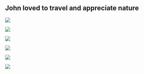 ## John loved to travel and appreciate nature

::: {.r-stack}

::: {.fragment .fade-in-then-out}
::::  {layout="[1, 1]"}
![](./media/aykuts_phone/IMG_20241005_123302.jpg)

![](./media/aykuts_phone/IMG_20241017_110906.jpg)
::::
:::

::: {.fragment .fade-in-then-out}
::::  {layout="[1, 1]"}
![](./media/ZachA_Photos/PXL_20210808_173756888.jpg)

![](./media/ZachA_Photos/PXL_20210808_173754387.jpg)
::::
:::

::: {.fragment .fade-in-then-out}
::::  {layout="[1, 1]"}
![](./media/aykuts_phone/IMG-20241005-WA0022.jpeg)

![](./media/aykuts_phone/IMG-20241016-WA0000.jpeg)
::::
:::


:::
